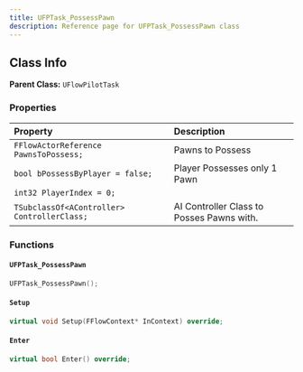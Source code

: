 ```yaml
---
title: UFPTask_PossessPawn
description: Reference page for UFPTask_PossessPawn class
---
```


## Class Info
__Parent Class:__ `UFlowPilotTask`

### Properties

| Property | Description |
| :--- | :--- |
| `FFlowActorReference PawnsToPossess;` | Pawns to Possess |
| `bool bPossessByPlayer = false;` | Player Possesses only 1 Pawn |
| `int32 PlayerIndex = 0;` |  |
| `TSubclassOf<AController> ControllerClass;` | AI Controller Class to Posses Pawns with. |

### Functions

#### `UFPTask_PossessPawn` 

```cpp
UFPTask_PossessPawn();
```

#### `Setup` 

```cpp
virtual void Setup(FFlowContext* InContext) override;
```

#### `Enter` 

```cpp
virtual bool Enter() override;
```

